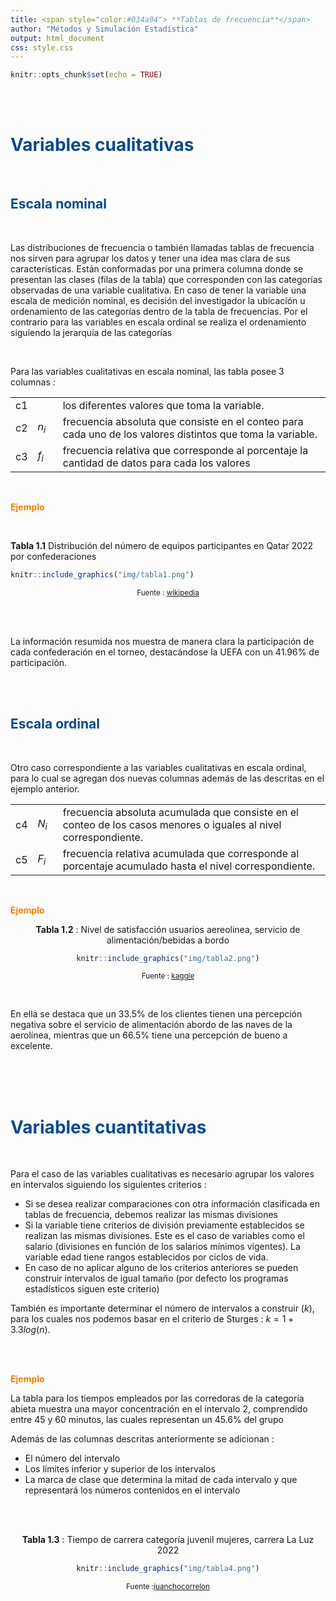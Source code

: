 ```yaml
---
title: <span style="color:#034a94"> **Tablas de frecuencia**</span>
author: "Métodos y Simulación Estadística"
output: html_document
css: style.css
---
```


```r
knitr::opts_chunk$set(echo = TRUE)
```

<br/><br/>

# <span style="color:#034a94">**Variables cualitativas**</span>

</br>

## <span style="color:#034a94">**Escala nominal**</span>

</br>

Las distribuciones de frecuencia o también llamadas tablas de frecuencia nos sirven para agrupar los datos y tener una idea mas clara de sus características. Están conformadas por una primera columna donde se presentan  las clases (filas de la tabla) que corresponden con las categorías observadas de una variable cualitativa. En caso de tener la variable una escala de medición nominal, es decisión del investigador la ubicación u ordenamiento de las categorías dentro de la tabla de frecuencias. Por el contrario para las variables en escala ordinal se realiza el ordenamiento siguiendo la jerarquía de las categorías 


</br>


Para las variables cualitativas en escala nominal, las tabla posee 3 columnas :

<div class="content-box-blue">

|      |           |                                                                                                           |
|:-----|:----------|:----------------------------------------------------------------------------------------------------------|
|c1    |           | los diferentes valores que toma la variable.                                                              |
|c2    | $n_{i}$   | frecuencia absoluta que consiste en el conteo para cada uno de los valores distintos que toma la variable.|
|c3    | $f_{i}$   | frecuencia relativa que corresponde al porcentaje la cantidad de datos para cada los valores              |

</div>

</br>

<span style="color:#FF7F00">**Ejemplo**</span>

</br>

**Tabla 1.1** Distribución del número de equipos participantes en Qatar 2022 por confederaciones
```r
knitr::include_graphics("img/tabla1.png")
```
<center>
<sub>
Fuente : [wikipedia](https://es.wikipedia.org/wiki/Clasificaci%C3%B3n_para_la_Copa_Mundial_de_F%C3%BAtbol_de_2022)
</sub>
</center>

</br></br>

La información resumida nos muestra de manera clara la participación de cada confederación en el torneo, destacándose la UEFA con un 41.96% de participación.

</br></br>

## <span style="color:#034a94">**Escala ordinal**</span>

</br>

Otro caso correspondiente a las variables cualitativas en escala ordinal, para lo cual  se agregan dos nuevas columnas además de las descritas en el ejemplo anterior.

<div class="content-box-blue">

|      |          |                                                                                                          |
|:-----|:---------|:-------------------------------------------------------------------------------------------------------|
|c4    | $N_{i}$  | frecuencia absoluta acumulada que consiste en el conteo de los casos menores o iguales al nivel correspondiente.|
|c5    | $F_{i}$  | frecuencia relativa acumulada que corresponde al porcentaje acumulado hasta el nivel correspondiente.|

</div>

</br>

<span style="color:#FF7F00">**Ejemplo**</span>

<center>
**Tabla 1.2** : Nivel de satisfacción usuarios aereolinea, servicio de alimentación/bebidas a bordo

```r
knitr::include_graphics("img/tabla2.png")
```
<sub>
Fuente : [kaggle](https://www.kaggle.com/datasets/alfredoblancas/airline-passenger-satisfaction-spanish?resource=download)
</sub>
</center>

</br>

En ella se destaca que un 33.5% 
de los clientes tienen una percepción negativa sobre el servicio de alimentación abordo de las naves de la aerolínea, mientras que un 66.5% tiene una percepción de bueno a excelente.

</br></br></br>

# <span style="color:#034a94">**Variables cuantitativas**</span>

</br>

Para el caso de las variables cualitativas es necesario agrupar los valores en intervalos siguiendo los siguientes criterios :

* Si se desea realizar comparaciones con otra información clasificada en tablas de frecuencia, debemos realizar las mismas divisiones
* Si la variable tiene criterios de división previamente establecidos se realizan las mismas divisiones. Este es el caso de variables como el salario (divisiones en función de los salarios mínimos vigentes). La variable edad tiene rangos establecidos por ciclos de vida. 
* En caso de no aplicar alguno de los criterios anteriores se pueden construir intervalos de igual tamaño (por defecto los programas estadísticos siguen este criterio)


También es importante determinar el número de intervalos a construir ($k$), para los cuales nos podemos basar en el criterio de Sturges : $k=1+3.3 log(n)$.  


</br></br>

<span style="color:#FF7F00">**Ejemplo**</span>

La tabla para los tiempos empleados por las corredoras de la categoría abieta muestra una mayor concentración en el intervalo 2, comprendido entre 45 y 60 minutos, las cuales representan un 45.6% del grupo


Además de las columnas descritas anteriormente se adicionan :

* El número del intervalo
* Los límites inferior y superior de los intervalos
* La marca de clase que determina la mitad de cada intervalo y que representará los números contenidos en el intervalo

</br></br>

<center>
**Tabla 1.3** : Tiempo de carrera categoría juvenil mujeres, carrera La Luz 2022
```r
knitr::include_graphics("img/tabla4.png")
```
<sub>
Fuente :[juanchocorrelon](https://www.athlinks.com/event/212331/results/Event/1031677/Results)
</sub>
</center>


<br/><br/>


